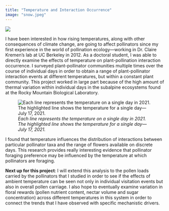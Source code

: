 ```yaml
---
title: "Temperature and Interaction Occurrence"
image: "snow.jpeg"
---
```


![](snow.jpeg)

I have been interested in how rising temperatures, along with other consequences of climate change, are going to affect pollinators since my first experience in the world of pollination ecology---working in Dr. Claire Kremen's lab at UC Berkeley in 2012. As a doctoral student, I was able to directly examine the effects of temperature on plant-pollination interaction occurrence. I surveyed plant-pollinator communities multiple times over the course of individual days in order to obtain a range of plant-pollinator interaction events at different temperatures, but within a constant plant community. This project worked in large part because of the high amount of thermal variation within individual days in the subalpine ecosystems found at the Rocky Mountain Biological Laboratory.

![*Each line represents the temperature on a single day in 2021. The highlighted line shows the temperature for a single day---July 17, 2021.*](kp-07172021.png)

I found that temperature influences the distribution of interactions between particular pollinator taxa and the range of flowers available on discrete days. This research provides really interesting evidence that pollinator foraging preference may be influenced by the temperature at which pollinators are foraging.

**Next up for this project**: I will extend this analysis to the pollen loads carried by the pollinators that I studied in order to see if the effects of ambient temperature can be seen not only in individual visitation events but also in overall pollen carriage. I also hope to eventually examine variation in floral rewards (pollen nutrient content, nectar volume and sugar concentration) across different temperatures in this system in order to connect the trends that I have observed with specific mechanistic drivers.